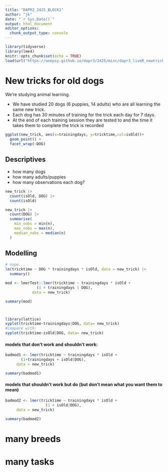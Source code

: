```yaml
---
title: "DAPR3_2425_BLOCK1"
author: "jk"
date: "`r Sys.Date()`"
output: html_document
editor_options: 
  chunk_output_type: console
---
```


```r
library(tidyverse)
library(lme4)
knitr::opts_chunk$set(echo = TRUE)
load(url("https://uoepsy.github.io/dapr3/2425/misc/dapr3_liveR_newtricks.RData"))
```

# New tricks for old dogs

We're studying animal learning. 

- We have studied 20 dogs (6 puppies, 14 adults) who are all learning the same new trick.  
- Each dog has 30 minutes of training for the trick each day for 7 days. 
- At the end of each training session they are tested to and the time it takes them to complete the trick is recorded

```r
ggplot(new_trick, aes(x=trainingdays, y=tricktime,col=isOld))+
  geom_point() +
  facet_wrap(~DOG)
```

## Descriptives

- how many dogs
- how many adults/puppies
- how many observations each dog?

```r
new_trick |> 
  count(isOld, DOG) |>
  count(isOld)

new_trick |> 
  count(DOG) |>
  summarise(
    min_nobs = min(n),
    max_nobs = max(n),
    median_nobs = median(n)
  ) 
```


## Modelling


```r
# nope... 
lm(tricktime ~ DOG * trainingdays * isOld, data = new_trick) |>
  summary()
```

```r
mod <- lmerTest::lmer(tricktime ~ trainingdays * isOld + 
              (1 + trainingdays | DOG),
            data = new_trick)

summary(mod)



library(lattice)
xyplot(tricktime~trainingdays|DOG, data= new_trick)
#compare with:
xyplot(tricktime~isOld|DOG, data= new_trick)
```


#### models that don't work and shouldn't work: 

```r
badmod1 <- lmer(tricktime ~ trainingdays * isOld + 
       (1+trainingdays + isOld|DOG), 
     data = new_trick)

summary(badmod1)
```

#### models that shouldn't work but do (but don't mean what you want them to mean)

```r
badmod2 <- lmer(tricktime ~ trainingdays * isOld + 
                  (1 + isOld|DOG), 
     data = new_trick)

summary(badmod2)
```


# many breeds




# many tasks